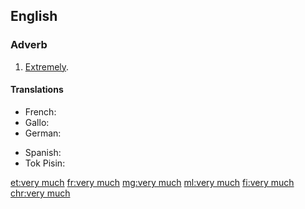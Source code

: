 ==English==

===Adverb===
{{en-adv|head=[[very]] [[much]]}}

# [[extremely|Extremely]].

====Translations====
{{trans-top|extremely}}
* French: {{t+|fr|beaucoup}}
* Gallo: {{t|roa-gal|brav'ment}}
* German: {{t+|de|sehr}}
{{trans-mid}}
* Spanish: {{t+|es|mucho|m}}
* Tok Pisin: {{t|tpi|tumas}}
{{trans-bottom}}

[[et:very much]]
[[fr:very much]]
[[mg:very much]]
[[ml:very much]]
[[fi:very much]]
[[chr:very much]]